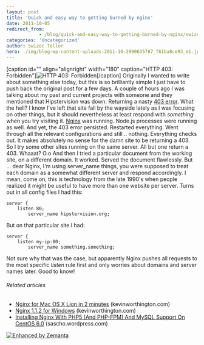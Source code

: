 ```yaml
---
layout: post
title: 'Quick and easy way to getting burned by nginx'
date: 2011-10-05
redirect_from: 
            - /blog/quick-and-easy-way-to-getting-burned-by-nginx/swizec/2572
categories: 'Uncategorized'
author: Swizec Teller
hero: ./img/blog-wp-content-uploads-2011-10-2990635787_f61ba8ce93_m1.jpg
---
```

\[caption id="" align="alignright" width="180" caption="HTTP 403: Forbidden"]![HTTP 403: Forbidden](./img/blog-wp-content-uploads-2011-10-2990635787_f61ba8ce93_m1.jpg "HTTP 403: Forbidden")\[/caption] Originally I wanted to write about something else today, but this is so brilliantly simple I just have to push back the original post for a few days. A couple of hours ago I was talking about my past and current projects with someone and they mentioned that Hipstervision was down. Returning a nasty [403 error](http://en.wikipedia.org/wiki/HTTP_403 "HTTP 403"). What the hell? I know I've left that site fall by the wayside lately as I was focusing on other things, but it should nevertheless at least respond with _something_ when you try visiting it. [Nginx](http://www.nginx.org/ "Nginx") was running. Node.js processes were running as well. And yet, the 403 error persisted. Restarted everything. Went through all the relevant configurations and still .. nothing. Everything checks out. It makes absolutely no sense for the damn site to be returning a 403. So I try some other sites running on the same server. All but one return a 403. Whaaat? O.o And then I tried a particular document from the working site, on a different domain. It worked. Served the document flawlessly. But ... dear Nginx, I'm using server_name things, you were supposed to treat each domain as a somewhat different server and respond accordingly. I mean, come on, this is technology from the late 1990's when people realized it might be useful to have more than one website per server. Turns out in all config files I had this:

```
server {
	listen 80;
        server_name hipstervision.org;
```

But on that particular site I had:

```
server {
	listen my-ip:80;
        server_name something.something;
```

Not sure why that was the case, but apparently Nginx pushes all requests to the most specific _listen_ rule first and only worries about domains and server names later. Good to know!

###### Related articles

- [Nginx for Mac OS X Lion in 2 minutes](http://www.kevinworthington.com/nginx-for-mac-os-x-lion-in-2-minutes/) (kevinworthington.com)
- [Nginx 1.1.2 for Windows](http://www.kevinworthington.com/nginx-1-1-2-for-windows/) (kevinworthington.com)
- [Installing Nginx With PHP5 (And PHP-FPM) And MySQL Support On CentOS 6.0](http://sascho.wordpress.com/2011/10/01/installing-nginx-with-php5-and-php-fpm-and-mysql-support-on-centos-6-0/) (sascho.wordpress.com)

[![Enhanced by Zemanta](http://img.zemanta.com/zemified_e.png?x-id=68da6e63-59a0-45b6-9697-bbee074199fe)](http://www.zemanta.com/ "Enhanced by Zemanta")